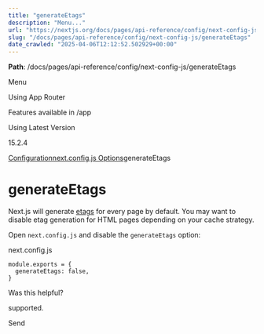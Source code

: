 ---
title: "generateEtags"
description: "Menu..."
url: "https://nextjs.org/docs/pages/api-reference/config/next-config-js/generateEtags"
slug: "/docs/pages/api-reference/config/next-config-js/generateEtags"
date_crawled: "2025-04-06T12:12:52.502929+00:00"
---

**Path**: /docs/pages/api-reference/config/next-config-js/generateEtags

Menu

Using App Router

Features available in /app

Using Latest Version

15.2.4

[Configuration](/docs/pages/api-reference/config)[next.config.js Options](/docs/pages/api-reference/config/next-config-js)generateEtags

# generateEtags

Next.js will generate [etags](https://en.wikipedia.org/wiki/HTTP_ETag) for every page by default. You may want to disable etag generation for HTML pages depending on your cache strategy.

Open `next.config.js` and disable the `generateEtags` option:

next.config.js

```
module.exports = {
  generateEtags: false,
}
```

Was this helpful?

supported.

Send